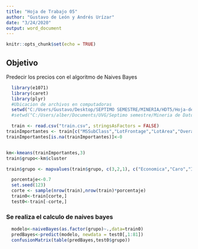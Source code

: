 ```yaml
---
title: "Hoja de Trabajo 05"
author: "Gustavo de León y Andrés Urízar"
date: "3/24/2020"
output: word_document
---
```


```r
knitr::opts_chunk$set(echo = TRUE)
```
## Objetivo
Predecir los precios con el algoritmo de Naives Bayes
```r
  library(e1071)
  library(caret)
  library(plyr)
  #Ubicacion de archivos en computadoras
  setwd("C:/Users/Gustavo/Desktop/SEPTIMO SEMESTRE/MINERIA/HDT5/Hoja-de-trabajo-5")
  #setwd("C:/Users/alber/Documents/UVG/Septimo semestre/Mineria de Datos/Hoja-Trabajo-5/Hoja-de-trabajo-5")
```

```r
  train <- read.csv("train.csv", stringsAsFactors = FALSE)
trainImportantes <- train[c("MSSubClass","LotFrontage","LotArea","OverallCond","YearBuilt","YearRemodAdd","X2ndFlrSF","FullBath","TotRmsAbvGrd","KitchenAbvGr","GarageCars","PoolArea","SalePrice")]
trainImportantes[is.na(trainImportantes)]<-0


km<-kmeans(trainImportantes,3)
train$grupo<-km$cluster

train$grupo <- mapvalues(train$grupo, c(3,2,1), c("Economica","Caro","Intermedio"))
```

```r
  porcentaje<-0.7
  set.seed(123)
  corte <- sample(nrow(train),nrow(train)*porcentaje)
  train0<-train[corte,]
  test0<-train[-corte,]
```
### Se realiza el calculo de naives bayes
```r
  modelo<-naiveBayes(as.factor(grupo)~.,data=train0)
  predBayes<-predict(modelo, newdata = test0[,1:81])
  confusionMatrix(table(predBayes,test0$grupo))
```